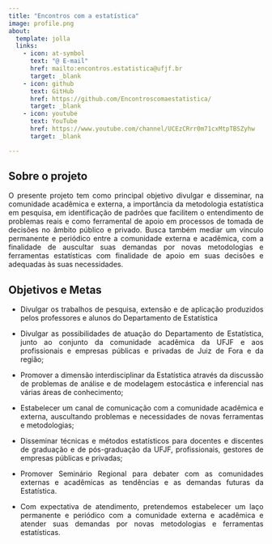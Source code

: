 ```yaml
---
title: "Encontros com a estatística"
image: profile.png
about:
  template: jolla
  links:
    - icon: at-symbol
      text: "@ E-mail"
      href: mailto:encontros.estatistica@ufjf.br
      target: _blank
    - icon: github
      text: GitHub
      href: https://github.com/Encontroscomaestatistica/
      target: _blank
    - icon: youtube
      text: YouTube
      href: https://www.youtube.com/channel/UCEzCRrr0m71cxMtpTBSZyhw
      target: _blank

---
```


```{=html}
<style>
.justify {
  text-align: justify;
}
</style>
```

## Sobre o projeto

::: justify
O presente projeto tem como principal objetivo divulgar e disseminar, na comunidade acadêmica e externa, a importância da metodologia estatística em pesquisa, em identificação de padrões que facilitem o entendimento de problemas reais e como ferramental de apoio em processos de tomada de decisões no âmbito público e privado. Busca também mediar um vínculo permanente e periódico entre a comunidade externa e acadêmica, com a finalidade de auscultar suas demandas por novas metodologias e ferramentas estatísticas com finalidade de apoio em suas decisões e adequadas às suas necessidades.

:::

## Objetivos e Metas

::: justify
 - Divulgar os trabalhos de pesquisa, extensão e de aplicação produzidos pelos professores e alunos do Departamento de Estatística
 
 - Divulgar as possibilidades de atuação do Departamento de Estatística, junto ao conjunto da comunidade acadêmica da UFJF e aos profissionais e empresas públicas e privadas de Juiz de Fora e da região;
 
 - Promover a dimensão interdisciplinar da Estatística através da discussão de problemas de análise e de modelagem  estocástica e inferencial nas várias áreas de conhecimento;
 
 - Estabelecer um canal de comunicação com a comunidade acadêmica e externa, auscultando problemas e necessidades de novas ferramentas e metodologias;
 
 - Disseminar técnicas e métodos estatísticos para docentes e discentes de graduação e de pós-graduação da UFJF,  profissionais, gestores de empresas públicas e privadas;
 
 - Promover Seminário Regional para debater com as comunidades externas e acadêmicas as tendências e as demandas futuras da Estatística.
 
 - Com expectativa de atendimento, pretendemos estabelecer um laço permanente e periódico com a comunidade externa e acadêmica e atender suas demandas por novas metodologias e ferramentas estatísticas.

:::
